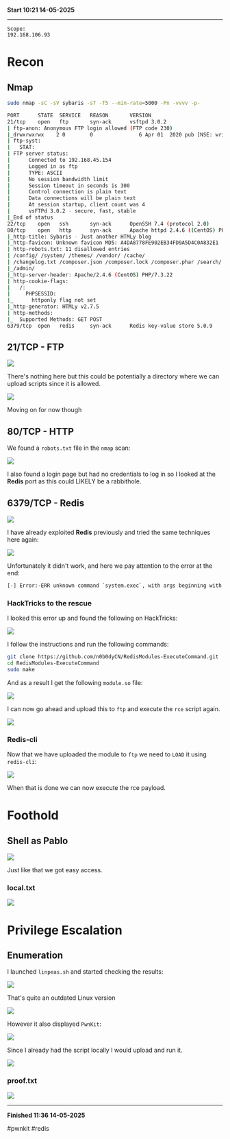 **Start 10:21 14-05-2025**

---
```
Scope:
192.168.106.93
```
# Recon

## Nmap

```bash
sudo nmap -sC -sV sybaris -sT -T5 --min-rate=5000 -Pn -vvvv -p-

PORT      STATE  SERVICE   REASON       VERSION
21/tcp    open   ftp       syn-ack      vsftpd 3.0.2
| ftp-anon: Anonymous FTP login allowed (FTP code 230)
|_drwxrwxrwx    2 0        0               6 Apr 01  2020 pub [NSE: writeable]
| ftp-syst: 
|   STAT: 
| FTP server status:
|      Connected to 192.168.45.154
|      Logged in as ftp
|      TYPE: ASCII
|      No session bandwidth limit
|      Session timeout in seconds is 300
|      Control connection is plain text
|      Data connections will be plain text
|      At session startup, client count was 4
|      vsFTPd 3.0.2 - secure, fast, stable
|_End of status
22/tcp    open   ssh       syn-ack      OpenSSH 7.4 (protocol 2.0)
80/tcp    open   http      syn-ack      Apache httpd 2.4.6 ((CentOS) PHP/7.3.22)
|_http-title: Sybaris - Just another HTMLy blog
|_http-favicon: Unknown favicon MD5: A4DA8778FE902EB34FD9A5D4C0A832E1
| http-robots.txt: 11 disallowed entries 
| /config/ /system/ /themes/ /vendor/ /cache/ 
| /changelog.txt /composer.json /composer.lock /composer.phar /search/ 
|_/admin/
|_http-server-header: Apache/2.4.6 (CentOS) PHP/7.3.22
| http-cookie-flags: 
|   /: 
|     PHPSESSID: 
|_      httponly flag not set
|_http-generator: HTMLy v2.7.5
| http-methods: 
|_  Supported Methods: GET POST
6379/tcp  open   redis     syn-ack      Redis key-value store 5.0.9
```

## 21/TCP - FTP

![](../../../assets/714ef66058b91195132748f960864589.png)

There's nothing here but this could be potentially a directory where we can upload scripts since it is allowed.

![](../../../assets/b34450a7fd4c06b60f6e4193231bd3ff.png)

Moving on for now though

## 80/TCP - HTTP

We found a `robots.txt` file in the `nmap` scan:

![](../../../assets/70ed315645ee82e6c7033e78c0baf805.png)

I also found a login page but had no credentials to log in so I looked at the **Redis** port as this could LIKELY be a rabbithole.

## 6379/TCP - Redis

![](../../../assets/9a102e46574a323696f6ffd21c629b1c.png)

I have already exploited **Redis** previously and tried the same techniques here again:

![](../../../assets/b0c546d94bc04e33ff90e84f43851f8c.png)

Unfortunately it didn't work, and here we pay attention to the error at the end:

```bash
[-] Error:-ERR unknown command `system.exec`, with args beginning with: `whoami`, , check your module!
```

### HackTricks to the rescue

I looked this error up and found the following on HackTricks:

![](../../../assets/a0d2b582614a8bf95dc8e74fc99c3b7d.png)

I follow the instructions and run the following commands:

```bash
git clone https://github.com/n0b0dyCN/RedisModules-ExecuteCommand.git
cd RedisModules-ExecuteCommand
sudo make
```

And as a result I get the following `module.so` file:

![](../../../assets/aa5926c0555ea331788397c56cb4cc13.png)

I can now go ahead and upload this to `ftp` and execute the `rce` script again.

![](../../../assets/9df7474813b94fe36a11fb02ac258ff1.png)

### Redis-cli

Now that we have uploaded the module to `ftp` we need to `LOAD` it using `redis-cli`:

![](../../../assets/c6d899dc9d5f1a913b764315016d6023.png)

When that is done we can now execute the rce payload.

# Foothold
## Shell as Pablo

![](../../../assets/e5bf337e083bfd30542ed6678f351093.png)

Just like that we got easy access.

### local.txt

![](../../../assets/3a9fc8aad6ec981fd8ab20d4ad2c1004.png)

# Privilege Escalation
## Enumeration

I launched `linpeas.sh` and started checking the results:

![](../../../assets/fcbcbeea582491b2706fe1c769ac0467.png)

That's quite an outdated Linux version

![](../../../assets/930927e00618dcf71acdd8200ac996db.png)

However it also displayed `PwnKit`:

![](../../../assets/2e282ecc666b5f6cc8dd138dc09bf3f1.png)

Since I already had the script locally I would upload and run it.

![](../../../assets/d1a074326f2e7c8aa0b10749dd6b16fe.png)

### proof.txt

![](../../../assets/72479f2dd88b37a0a63911d8b348e0c1.png)

---

**Finished 11:36 14-05-2025**

[^Links]: [[OSCP Prep]]

#pwnkit #redis 